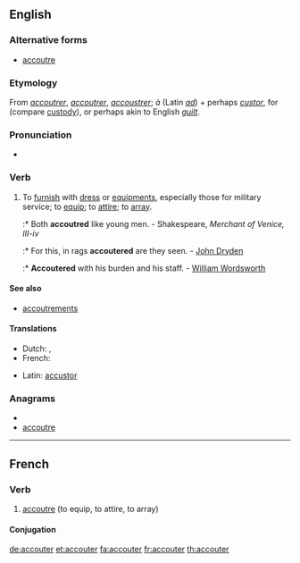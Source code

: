 ==English==

===Alternative forms===
* [[accoutre]] {{qualifier|Commonwealth}}

===Etymology===
From {{etyl|fr}} ''[[accoutrer]]'', {{etyl|fro}} ''[[accoutrer]]'', ''[[accoustrer]]''; ''à'' (Latin ''[[ad]]'') + perhaps {{etyl|LL.}} ''[[custor]]'', for {{term|custos||guardian, sacristan}} (compare [[custody]]), or perhaps akin to English ''[[guilt]]''.

===Pronunciation===
* {{IPA|/əˈkuːtə/}}

===Verb===
{{en-verb}}

# {{transitive}} To [[furnish]] with [[dress]] or [[equipment]]s, especially those for military service; to [[equip]]; to [[attire]]; to [[array]].
#:* Both '''accoutred''' like young men. - Shakespeare, ''Merchant of Venice, III-iv''
#:* For this, in rags '''accoutered''' are they seen. - [[w:John Dryden|John Dryden]]
#:* '''Accoutered''' with his burden and his staff. - [[w:William Wordsworth|William Wordsworth]]

====See also====
* [[accoutrements]]

====Translations====
{{checktrans-top}}
* Dutch: {{t+|nl|voorzien}}, {{t+|nl|uitdossen}}
* French: {{t+|fr|accoutrer}}
{{trans-mid}}
* Latin: [[accustor]]
{{trans-bottom}}

===Anagrams===
* {{alphagram|acceortu}}
* [[accoutre#English|accoutre]]

----

==French==

===Verb===
{{fr-verb}}

# [[accoutre]] (to equip, to attire, to array)

====Conjugation====
{{fr-conj-er|accoutr|avoir}}

[[de:accouter]]
[[et:accouter]]
[[fa:accouter]]
[[fr:accouter]]
[[th:accouter]]